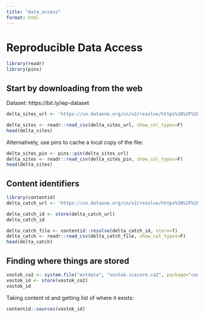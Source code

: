 ```yaml
---
title: "data_access"
format: html
---
```


# Reproducible Data Access

```r
library(readr)
library(pins)
```

## Start by downloading from the web

Dataset: https://bit.ly/iep-dataset

```r
delta_sites_url <- 'https://cn.dataone.org/cn/v2/resolve/https%3A%2F%2Fpasta.lternet.edu%2Fpackage%2Fdata%2Feml%2Fedi%2F233%2F2%2F6a82451e84be1fe82c9821f30ffc2d7d'

delta_sites <- readr::read_csv(delta_sites_url, show_col_types=F)
head(delta_sites)
```

Alternatively, use pins to cache a local copy of the file:

```r
delta_sites_pin <- pins::pin(delta_sites_url)
delta_sites <- readr::read_csv(delta_sites_pin, show_col_types=F)
head(delta_sites)
```

## Content identifiers

```r
library(contentid)
delta_catch_url <- 'https://cn.dataone.org/cn/v2/resolve/https%3A%2F%2Fpasta.lternet.edu%2Fpackage%2Fdata%2Feml%2Fedi%2F233%2F2%2F015e494911cf35c90089ced5a3127334'

delta_catch_id <- store(delta_catch_url)
delta_catch_id
```

```r
delta_catch_file <- contentid::resolve(delta_catch_id, store=T)
delta_catch <- readr::read_csv(delta_catch_file, show_col_types=F)
head(delta_catch)
```

## Finding where things are stored

```r
vostok_co2 <- system.file("extdata", "vostok.icecore.co2", package="contentid")
vostok_id <- store(vostok_co2)
vostok_id
```

Taking content id and getting list of where it exists:

```r
contentid::sources(vostok_id)
```

